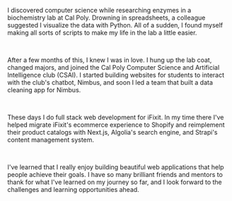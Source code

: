 I discovered computer science while researching enzymes in a biochemistry lab at Cal Poly.
Drowning in spreadsheets, a colleague suggested I visualize the data with Python.
All of a sudden, I found myself making all sorts of scripts to make my life in the lab a little easier.

<br />

After a few months of this, I knew I was in love.
I hung up the lab coat, changed majors, and joined the Cal Poly Computer Science and Artificial Intelligence club (CSAI).
I started building websites for students to interact with the club's chatbot, Nimbus, and soon I led a team that built a data cleaning app for Nimbus.

<br />

These days I do full stack web development for iFixit.
In my time there I've helped migrate iFixit's ecommerce experience to Shopify and reimplement their product catalogs with Next.js, Algolia's search engine, and Strapi's content management system.

<br />

I've learned that I really enjoy building beautiful web applications that help people achieve their goals.
I have so many brilliant friends and mentors to thank for what I've learned on my journey so far, and I look forward to the challenges and learning opportunities ahead.
